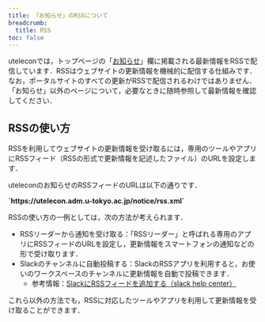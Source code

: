 ---
title: 「お知らせ」のRSSについて
breadcrumb:
  title: RSS
toc: false
---

uteleconでは，トップページの「[お知らせ](/#notice)」欄に掲載される最新情報をRSSで配信しています．RSSはウェブサイトの更新情報を機械的に配信する仕組みです．
なお，ポータルサイトのすべての更新がRSSで配信されるわけではありません．「お知らせ」以外のページについて，必要なときに随時参照して最新情報を確認してください．

## RSSの使い方

RSSを利用してウェブサイトの更新情報を受け取るには，専用のツールやアプリにRSSフィード（RSSの形式で更新情報を記述したファイル）のURLを設定します．

uteleconのお知らせのRSSフィードのURLは以下の通りです．

<b class="box center">
`https://utelecon.adm.u-tokyo.ac.jp/notice/rss.xml`
</b>

RSSの使い方の一例としては，次の方法が考えられます．
- RSSリーダーから通知を受け取る：「RSSリーダー」と呼ばれる専用のアプリにRSSフィードのURLを設定し，更新情報をスマートフォンの通知などの形で受け取ります．
- Slackのチャンネルに自動投稿する：SlackのRSSアプリを利用すると，お使いのワークスペースのチャンネルに更新情報を自動で投稿できます．
  - 参考情報：[SlackにRSSフィードを追加する（slack help center）](https://slack.com/intl/ja-jp/help/articles/218688467)

これら以外の方法でも，RSSに対応したツールやアプリを利用して更新情報を受け取ることができます．
